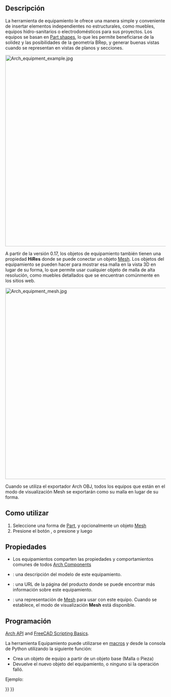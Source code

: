<languages/>

<div class="mw-translate-fuzzy">
{{GuiCommand/es
|Name=Arch Equipment
|Name/es=Arch Equipment
|Workbenches=[[Arch_Workbench/es|Arch]]
|MenuLocation=Arch → Equipment
|Shortcut=E Q
|SeeAlso=[[Arch_3Views/es|3 views from mesh]]
}}
</div>

{{VeryImportantMessage|THIS COMMAND IS PART OF THE INTEGRATED [[BIM_Workbench|BIM WORKBENCH]] IN V1.0<br>
This page has been updated for that version.}}

{{GuiCommand
|Name=Arch Equipment
|MenuLocation=3D/BIM → Equipment
|Workbenches=[[BIM_Workbench|BIM]]
|Shortcut={{KEY|E}} {{KEY|Q}}
|SeeAlso=
}}

<span id="Description"></span>
==Descripción== 

<div class="mw-translate-fuzzy">
La herramienta de equipamiento le ofrece una manera simple y conveniente de insertar elementos independientes no estructurales, como muebles, equipos hidro-sanitarios o electrodomésticos para sus proyectos. Los equipos se basan en [[Part_Workbench/es|Part shapes]], lo que les permite beneficiarse de la solidez y las posibilidades de la geometría BRep, y generar buenas vistas cuando se representan en vistas de planos y secciones.
</div> 

[[Image:Arch equipment example.jpg|600px]]
{{Caption|Furniture objects enclosed in an [[Arch_Equipment|Arch Equipment]] object. The flat projections can be obtained by the [[Draft_Shape2DView|Draft Shape2DView]] tool}}

<div class="mw-translate-fuzzy">
A partir de la versión 0.17, los objetos de equipamiento también tienen una propiedad '''HiRes''' donde se puede conectar un objeto [[Mesh_Workbench/es|Mesh]]. Los objetos del equipamiento se pueden hacer para mostrar esa malla en la vista 3D en lugar de su forma, lo que permite usar cualquier objeto de malla de alta resolución, como muebles detallados que se encuentran comúnmente en los sitios web.
</div>

[[Image:Arch equipment mesh.jpg|600px]]
{{Caption|Furniture objects enclosed in an [[Arch Equipment|Arch Equipment]] object, with a high resolution mesh attached}}

<div class="mw-translate-fuzzy">
Cuando se utiliza el exportador Arch OBJ, todos los equipos que están en el modo de visualización Mesh se exportarán como su malla en lugar de su forma.
</div>

<span id="Usage"></span>
<div class="mw-translate-fuzzy">
==Como utilizar==
</div>

<div class="mw-translate-fuzzy">
# Seleccione una forma de [[Part Workbench/es|Part]], y opcionalmente un objeto [[Mesh Workbench/es|Mesh]]
# Presione el botón {{KEY|[[Image: Arch Equipment.png|16px]] [[Arch Equipment/es|Arch Equipment]]}}, o presione {{KEY|E}} y luego {{KEY|Q}}
</div>

<span id="Properties"></span>
==Propiedades==

<div class="mw-translate-fuzzy">
* Los equipamientos comparten las propiedades y comportamientos comunes de todos [[Arch Component/es|Arch Components]]
</div>

* {{PropertyData/es|Model}}: una descripción del modelo de este equipamiento.
* {{PropertyData/es|Url}}: una URL de la página del producto donde se puede encontrar más información sobre este equipamiento.
* {{PropertyData/es|Mesh}}: una representación de [[Mesh Workbench/es|Mesh]] para usar con este equipo. Cuando se establece, el modo de visualización '''Mesh''' está disponible.

<span id="Scripting"></span>
<div class="mw-translate-fuzzy">
==Programación==
</div>

{{Emphasis|See also:}} [[Arch API|Arch API]] and [[FreeCAD Scripting Basics|FreeCAD Scripting Basics]].

<div class="mw-translate-fuzzy">
La herramienta Equipamiento puede utilizarse en [[macros/es|macros]] y desde la consola de Python utilizando la siguiente función:
</div>
{{Code|code=
Equipment = makeEquipment(baseobj=None, placement=None, name="Equipment")
}}

<div class="mw-translate-fuzzy">
* Crea un objeto de equipo a partir de un objeto base (Malla o Pieza)
* Devuelve el nuevo objeto del equipamiento, o ninguno si la operación falló.
</div>

Ejemplo:
{{Code|code=
import FreeCAD, Arch

Box = FreeCAD.ActiveDocument.addObject("Part::Box", "Box")
Box.Length = 500
Box.Width = 2000
Box.Height = 600

Equip = Arch.makeEquipment(Box)
FreeCAD.ActiveDocument.recompute()
}}


<div class="mw-translate-fuzzy">
{{docnav|[[Arch_Fence|Fence]]|[[Arch_CompPipe|Arch CompPipe]]|[[Arch_Workbench|Arch]]|IconL=Arch_Fence.svg |IconC=Workbench_Arch.svg |IconR=Arch_CompPipe.png}}
</div>

{{BIM_Tools_navi{{#translation:}}}}
{{Userdocnavi{{#translation:}}}}